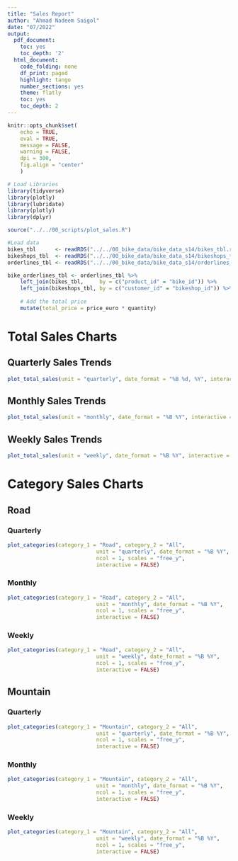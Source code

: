 ```yaml
---
title: "Sales Report"
author: "Ahmad Nadeem Saigol"
date: "07/2022"
output:
  pdf_document:
    toc: yes
    toc_depth: '2'
  html_document:
    code_folding: none
    df_print: paged
    highlight: tango
    number_sections: yes
    theme: flatly
    toc: yes
    toc_depth: 2
---
```



```r
knitr::opts_chunk$set(
    echo = TRUE,
    eval = TRUE,
    message = FALSE,
    warning = FALSE,
    dpi = 300,
    fig.align = "center"
    )
```

```r

# Load Libraries
library(tidyverse)
library(plotly)
library(lubridate)
library(plotly)
library(dplyr)

source("../../00_scripts/plot_sales.R")
```

```r
#Load data
bikes_tbl      <- readRDS("../../00_bike_data/bike_data_s14/bikes_tbl.rds")
bikeshops_tbl  <- readRDS("../../00_bike_data/bike_data_s14/bikeshops_tbl.rds")
orderlines_tbl <- readRDS("../../00_bike_data/bike_data_s14/orderlines_tbl.rds")

bike_orderlines_tbl <- orderlines_tbl %>%
    left_join(bikes_tbl,     by = c("product_id" = "bike_id")) %>%
    left_join(bikeshops_tbl, by = c("customer_id" = "bikeshop_id")) %>%
    
    # Add the total price
    mutate(total_price = price_euro * quantity)

```

# Total Sales Charts {.tabset .tabset-fade .tabset-pills}

## Quarterly Sales Trends
```r
plot_total_sales(unit = "quarterly", date_format = "%B %d, %Y", interactive =FALSE)
```

## Monthly Sales Trends

```r
plot_total_sales(unit = "monthly", date_format = "%B %Y", interactive = FALSE)
```


## Weekly Sales Trends

```r
plot_total_sales(unit = "weekly", date_format = "%B %Y", interactive = FALSE)
```

# Category Sales Charts {.tabset .tabset-fade .tabset-pills}

## Road {.tabset .tabset-fade}

### Quarterly
```r
plot_categories(category_1 = "Road", category_2 = "All",
                            unit = "quarterly", date_format = "%B %Y",
                            ncol = 1, scales = "free_y",
                            interactive = FALSE)
```

### Monthly

```r
plot_categories(category_1 = "Road", category_2 = "All",
                            unit = "monthly", date_format = "%B %Y",
                            ncol = 1, scales = "free_y",
                            interactive = FALSE)
```


### Weekly

```r
plot_categories(category_1 = "Road", category_2 = "All",
                            unit = "weekly", date_format = "%B %Y",
                            ncol = 1, scales = "free_y",
                            interactive = FALSE)
```

## Mountain {.tabset .tabset-fade}

### Quarterly
```r
plot_categories(category_1 = "Mountain", category_2 = "All",
                            unit = "quarterly", date_format = "%B %Y",
                            ncol = 1, scales = "free_y",
                            interactive = FALSE)
```

### Monthly

```r
plot_categories(category_1 = "Mountain", category_2 = "All",
                            unit = "monthly", date_format = "%B %Y",
                            ncol = 1, scales = "free_y",
                            interactive = FALSE)
```


### Weekly

```r
plot_categories(category_1 = "Mountain", category_2 = "All",
                            unit = "weekly", date_format = "%B %Y",
                            ncol = 1, scales = "free_y",
                            interactive = FALSE)
```



